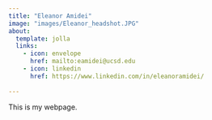 ```yaml
---
title: "Eleanor Amidei"
image: "images/Eleanor_headshot.JPG"
about:
  template: jolla
  links: 
    - icon: envelope
      href: mailto:eamidei@ucsd.edu
    - icon: linkedin
      href: https://www.linkedin.com/in/eleanoramidei/
    
---
```


This is my webpage.


